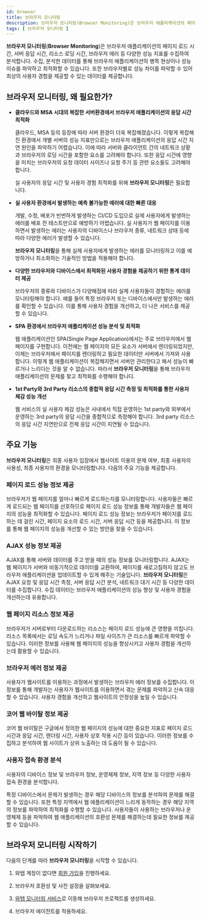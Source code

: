 ```yaml
---
id: browser
title: 브라우저 모니터링
description: 브라우저 모니터링(Browser Monitoring)은 브라우저 애플리케이션의 페이지 로드 시간, 서버 응답 시간, 리소스 로딩 시간, 브라우저 에러 등 다양한 성능 지표를 수집하여 분석합니다.
tags: [ 브라우저 모니터링 ]
---
```


<head>

<meta http-equiv="Cache-Control" content="no-cache, no-store, must-revalidate">
<meta http-equiv="Pragma" content="no-cache">
<meta http-equiv="Expires" content="0">

</head>

**브라우저 모니터링**(**Browser Monitoring**)은 브라우저 애플리케이션의 페이지 로드 시간, 서버 응답 시간, 리소스 로딩 시간, 브라우저 에러 등 다양한 성능 지표를 수집하여 분석합니다. 수집, 분석한 데이터를 통해 브라우저 애플리케이션의 병목 현상이나 성능 이슈를 파악하고 최적화할 수 있습니다. 또한 브라우저별로 성능 차이를 파악할 수 있어 최상의 사용자 경험을 제공할 수 있는 데이터를 제공합니다.


## 브라우저 모니터링, 왜 필요한가?

* **클라우드와 MSA 시대의 복잡한 서버환경에서 브라우저 애플리케이션의 응답 시간 최적화**

  클라우드, MSA 등의 등장에 따라 서버 환경이 더욱 복잡해졌습니다. 이렇게 복잡해진 환경에서 개별 서버의 성능 지표만으로는 브라우저 애플리케이션의 응답 시간 지연 원인을 파악하기 어렵습니다. 이에 따라 서버와 클라이언트 간의 네트워크 상황과 브라우저의 로딩 시간을 포함한 요소를 고려해야 합니다. 또한 응답 시간에 영향을 미치는 브라우저의 요청 데이터 사이즈나 요청 주기 등 관련 요소들도 고려해야 합니다.
  
  실 사용자의 응답 시간 및 사용자 경험 최적화를 위해 **브라우저 모니터링**은 필요합니다.

* **실 사용자 환경에서 발생하는 예측 불가능한 에러에 대한 빠른 대응**

  개발, 수정, 배포가 빈번하게 발생하는 CI/CD 도입으로 실제 사용자에게 발생하는 에러를 배포 전 테스트만으로 예방하기 어렵습니다. 실 사용자가 웹 페이지를 이용하면서 발생하는 에러는 사용자의 디바이스나 브라우저 종류, 네트워크 상태 등에 따라 다양한 에러가 발생할 수 있습니다. 
  
  **브라우저 모니터링**을 통해 실제 사용자에게 발생하는 에러를 모니터링하고 이를 예방하거나 최소화하는 기술적인 방법을 적용해야 합니다.

* **다양한 브라우저와 디바이스에서 최적화된 사용자 경험을 제공하기 위한 통계 데이터 제공**

  브라우저의 종류와 디바이스가 다양해짐에 따라 실제 사용자들이 경험하는 에러를 모니터링해야 합니다. 예를 들어 특정 브라우저 또는 디바이스에서만 발생하는 에러를 확인할 수 있습니다. 이를 통해 사용자 경험을 개선하고, 더 나은 서비스를 제공할 수 있습니다.

* **SPA 환경에서 브라우저 애플리케이션 성능 분석 및 최적화**

  웹 애플리케이션인 SPA(Single Page Application)에서는 주로 브라우저에서 웹 페이지를 구현합니다. 이전에는 웹 페이지의 모든 요소가 서버에서 렌더링되었지만, 이제는 브라우저에서 페이지를 렌더링하고 필요한 데이터만 서버에서 가져와 사용합니다. 이렇게 웹 애플리케이션이 복잡해지면서 서버만 관리한다고 해서 성능이 빠르거나 느리다는 것을 알 수 없습니다. 따라서 **브라우저 모니터링**을 통해 브라우저 애플리케이션의 문제를 찾고 최적화를 수행해야 합니다.

* **1st Party와 3rd Party 리소스의 종합적 응답 시간 측정 및 최적화를 통한 사용자 체감 성능 개선**

  웹 서비스의 실 사용자 체감 성능은 사내에서 직접 운영하는 1st party와 외부에서 운영하는 3rd party의 응답 시간을 종합적으로 측정해야 합니다. 3rd party 리소스의 응답 시간 지연만으로 전체 응답 시간이 지연될 수 있습니다.


## 주요 기능

**브라우저 모니터링**은 최종 사용자 입장에서 웹사이트 이용의 문제 여부, 최종 사용자의 사용성, 최종 사용자의 환경을 모니터링합니다. 다음의 주요 기능을 제공합니다.

### 페이지 로드 성능 정보 제공

<ImgLang img='browser-pageload-timeline.png' desc='Page load timeline' />

<ImgLang img='browser-pageload-details.png' desc='Page load details' />

브라우저가 웹 페이지를 얼마나 빠르게 로드하는지를 모니터링합니다. 사용자들은 빠르게 로드되는 웹 페이지를 선호하므로 페이지 로드 성능 정보를 통해 개발자들은 웹 페이지의 성능을 최적화할 수 있습니다. 페이지 로드 성능 정보는 브라우저가 페이지를 로드하는 데 걸린 시간, 페이지 요소의 로드 시간, 서버 응답 시간 등을 제공합니다. 이 정보를 통해 웹 페이지의 성능을 개선할 수 있는 방안을 찾을 수 있습니다.

### AJAX 성능 정보 제공

<ImgLang img='browser-ajax-hitmap.png' desc='AJAX hitmap' />

AJAX를 통해 서버와 데이터를 주고 받을 때의 성능 정보를 모니터링합니다. AJAX는 웹 페이지가 서버와 비동기적으로 데이터를 교환하여, 페이지를 새로고침하지 않고도 브라우저 애플리케이션을 업데이트할 수 있게 해주는 기술입니다. **브라우저 모니터링**은 AJAX 요청 및 응답 시간 측정, 서버 응답 시간 분석, 네트워크 대기 시간 등 다양한 데이터를 수집합니다. 수집 데이터는 브라우저 애플리케이션의 성능 향상 및 사용자 경험을 개선하는데 유용합니다.

### 웹 페이지 리소스 정보 제공

<ImgLang img='browser-page-resource-list.png' desc='Web page resource list' />

브라우저가 서버로부터 다운로드하는 리소스는 페이지 로드 성능에 큰 영향을 끼칩니다. 리소스 목록에서는 로딩 속도가 느리거나 파일 사이즈가 큰 리소스를 빠르게 파악할 수 있습니다. 이러한 정보를 사용해 웹 페이지의 성능을 향상시키고 사용자 경험을 개선하는데 활용할 수 있습니다.

### 브라우저 에러 정보 제공

<ImgLang img='browser-error-info.png' desc='Browser error information' />

사용자가 웹사이트를 이용하는 과정에서 발생하는 브라우저 에러 정보를 수집합니다. 이 정보를 통해 개발자는 사용자가 웹사이트를 이용하면서 겪는 문제를 파악하고 신속 대응할 수 있습니다. 사용자 경험을 개선하고 웹사이트의 안정성을 높일 수 있습니다.

### 코어 웹 바이탈 정보 제공

<ImgLang img='rum-core-web-vitals.png' desc='Core web vitals' />

코어 웹 바이탈은 구글에서 정의한 웹 페이지의 성능에 대한 중요한 지표로 페이지 로드 시간과 응답 시간, 렌더링 시간, 사용자 상호 작용 시간 등이 있습니다. 이러한 정보를 수집하고 분석하여 웹 사이트가 상위 노출하는 데 도움이 될 수 있습니다.

### 사용자 접속 환경 분석

<ImgLang img='browser-user-env.png' desc='User environments' />

사용자의 디바이스 정보 및 브라우저 정보, 운영체제 정보, 지역 정보 등 다양한 사용자 접속 환경을 분석합니다.

특정 디바이스에서 문제가 발생하는 경우 해당 디바이스의 정보를 분석하여 문제를 해결할 수 있습니다. 또한 특정 지역에서 웹 애플리케이션이 느리게 동작하는 경우 해당 지역의 정보를 파악하여 최적화를 수행할 수 있습니다. 사용자들이 사용하는 브라우저나 운영체제 등을 파악하여 웹 애플리케이션의 호환성 문제를 해결하는데 필요한 정보를 제공할 수 있습니다.


## 브라우저 모니터링 시작하기

다음의 단계를 따라 **브라우저 모니터링**을 시작할 수 있습니다.

1. 와탭 계정이 없다면 [회원 가입](https://www.whatap.io/ko/signup/)을 진행하세요.

1. 브라우저 호환성 및 사전 설정을 살펴보세요.

1. [와탭 모니터링 서비스](https://service.whatap.io)로 이동해 브라우저 프로젝트를 생성하세요.

1. 브라우저 에이전트를 적용하세요.